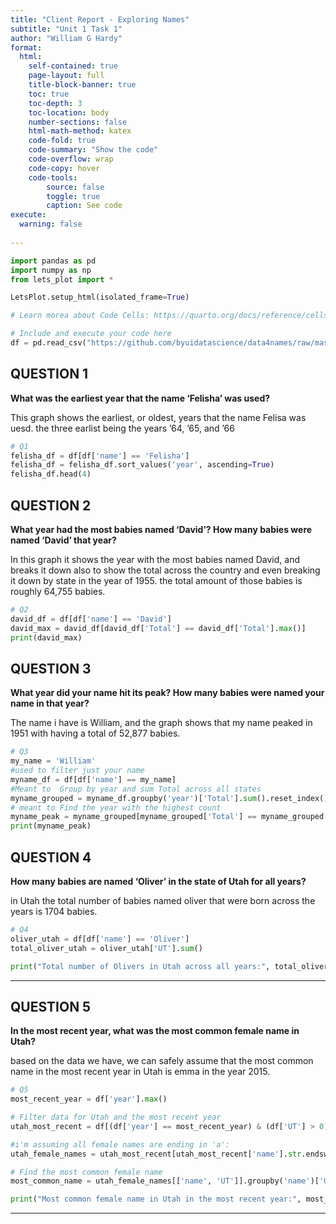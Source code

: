 ```yaml
---
title: "Client Report - Exploring Names"
subtitle: "Unit 1 Task 1"
author: "William G Hardy"
format:
  html:
    self-contained: true
    page-layout: full
    title-block-banner: true
    toc: true
    toc-depth: 3
    toc-location: body
    number-sections: false
    html-math-method: katex
    code-fold: true
    code-summary: "Show the code"
    code-overflow: wrap
    code-copy: hover
    code-tools:
        source: false
        toggle: true
        caption: See code
execute: 
  warning: false
    
---
```


```python
import pandas as pd
import numpy as np
from lets_plot import *

LetsPlot.setup_html(isolated_frame=True)
```

```python
# Learn morea about Code Cells: https://quarto.org/docs/reference/cells/cells-jupyter.html

# Include and execute your code here
df = pd.read_csv("https://github.com/byuidatascience/data4names/raw/master/data-raw/names_year/names_year.csv")
```

## QUESTION 1

__What was the earliest year that the name ‘Felisha’ was used?__

This graph shows the earliest, or oldest, years that the name Felisa was uesd. the three earlist being the years '64, '65, and '66

```python
# Q1
felisha_df = df[df['name'] == 'Felisha']
felisha_df = felisha_df.sort_values('year', ascending=True)
felisha_df.head(4)
```


## QUESTION 2

__What year had the most babies named 'David'? How many babies were named 'David' that year?__

In this graph it shows the year with the most babies named David, and breaks it down also to show the total across the country and even breaking it down by state in the year of 1955. the total amount of those babies is roughly 64,755 babies.

```python
# Q2
david_df = df[df['name'] == 'David']
david_max = david_df[david_df['Total'] == david_df['Total'].max()]
print(david_max)
```


## QUESTION 3

__What year did your name hit its peak? How many babies were named your name in that year?__

The name i have is William, and the graph shows that my name peaked in 1951 with having a total of 52,877 babies.

```python
# Q3
my_name = 'William'
#used to filter just your name
myname_df = df[df['name'] == my_name]
#Meant to  Group by year and sum Total across all states
myname_grouped = myname_df.groupby('year')['Total'].sum().reset_index()
# meant to Find the year with the highest count
myname_peak = myname_grouped[myname_grouped['Total'] == myname_grouped['Total'].max()]
print(myname_peak)
```



## QUESTION 4

__How many babies are named ‘Oliver’ in the state of Utah for all years?__  

in Utah the total number of babies named oliver that were born across the years is 1704 babies.

```python
# Q4
oliver_utah = df[df['name'] == 'Oliver']
total_oliver_utah = oliver_utah['UT'].sum()

print("Total number of Olivers in Utah across all years:", total_oliver_utah)

```

---

## QUESTION 5

__In the most recent year, what was the most common female name in Utah?__ 

based on the data we have, we can safely assume that the most common name in the most recent year in Utah is emma in the year 2015.

```python
# Q5
most_recent_year = df['year'].max()

# Filter data for Utah and the most recent year
utah_most_recent = df[(df['year'] == most_recent_year) & (df['UT'] > 0)]

#i'm assuming all female names are ending in 'a':
utah_female_names = utah_most_recent[utah_most_recent['name'].str.endswith('a')]

# Find the most common female name
most_common_name = utah_female_names[['name', 'UT']].groupby('name')['UT'].sum().idxmax()

print("Most common female name in Utah in the most recent year:", most_common_name)

```


---
